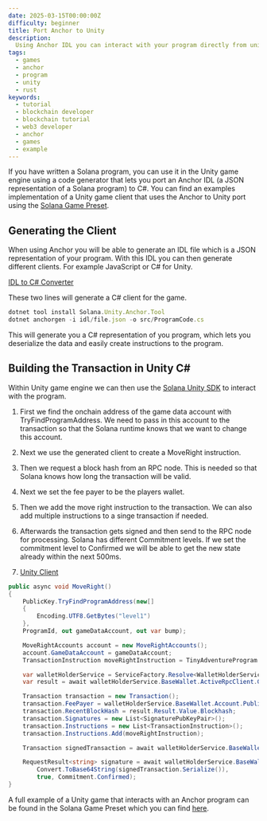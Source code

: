 ```yaml
---
date: 2025-03-15T00:00:00Z
difficulty: beginner
title: Port Anchor to Unity
description:
  Using Anchor IDL you can interact with your program directly from unity
tags:
  - games
  - anchor
  - program
  - unity
  - rust
keywords:
  - tutorial
  - blockchain developer
  - blockchain tutorial
  - web3 developer
  - anchor
  - games
  - example
---
```


If you have written a Solana program, you can use it in the Unity game engine
using a code generator that lets you port an Anchor IDL (a JSON representation
of a Solana program) to C#. You can find an examples implementation of a Unity
game client that uses the Anchor to Unity port using the
[Solana Game Preset](https://solana.com/de/developers/guides/games/game-examples?q=npx%20create-solana-game#using-create-solana-game).

## Generating the Client

When using Anchor you will be able to generate an IDL file which is a JSON
representation of your program. With this IDL you can then generate different
clients. For example JavaScript or C# for Unity.

[IDL to C# Converter](https://github.com/magicblock-labs/Solana.Unity.Anchor)

These two lines will generate a C# client for the game.

```js
dotnet tool install Solana.Unity.Anchor.Tool
dotnet anchorgen -i idl/file.json -o src/ProgramCode.cs
```

This will generate you a C# representation of you program, which lets you
deserialize the data and easily create instructions to the program.

## Building the Transaction in Unity C#

Within Unity game engine we can then use the
[Solana Unity SDK](https://github.com/magicblock-labs/Solana.Unity-SDK) to
interact with the program.

1. First we find the onchain address of the game data account with
   TryFindProgramAddress. We need to pass in this account to the transaction so
   that the Solana runtime knows that we want to change this account.
2. Next we use the generated client to create a MoveRight instruction.
3. Then we request a block hash from an RPC node. This is needed so that Solana
   knows how long the transaction will be valid.
4. Next we set the fee payer to be the players wallet.
5. Then we add the move right instruction to the transaction. We can also add
   multiple instructions to a singe transaction if needed.
6. Afterwards the transaction gets signed and then send to the RPC node for
   processing. Solana has different Commitment levels. If we set the commitment
   level to Confirmed we will be able to get the new state already within the
   next 500ms.

7. [Unity Client](https://github.com/solana-developers/solana-game-examples/tree/main/seven-seas/unity/Assets/SolPlay/Examples/TinyAdventure)

```c#
public async void MoveRight()
{
    PublicKey.TryFindProgramAddress(new[]
    {
        Encoding.UTF8.GetBytes("level1")
    },
    ProgramId, out gameDataAccount, out var bump);

    MoveRightAccounts account = new MoveRightAccounts();
    account.GameDataAccount = gameDataAccount;
    TransactionInstruction moveRightInstruction = TinyAdventureProgram.MoveRight(account, ProgramId);

    var walletHolderService = ServiceFactory.Resolve<WalletHolderService>();
    var result = await walletHolderService.BaseWallet.ActiveRpcClient.GetRecentBlockHashAsync(Commitment.Confirmed);

    Transaction transaction = new Transaction();
    transaction.FeePayer = walletHolderService.BaseWallet.Account.PublicKey;
    transaction.RecentBlockHash = result.Result.Value.Blockhash;
    transaction.Signatures = new List<SignaturePubKeyPair>();
    transaction.Instructions = new List<TransactionInstruction>();
    transaction.Instructions.Add(moveRightInstruction);

    Transaction signedTransaction = await walletHolderService.BaseWallet.SignTransaction(transaction);

    RequestResult<string> signature = await walletHolderService.BaseWallet.ActiveRpcClient.SendTransactionAsync(
        Convert.ToBase64String(signedTransaction.Serialize()),
        true, Commitment.Confirmed);
}
```

A full example of a Unity game that interacts with an Anchor program can be
found in the Solana Game Preset which you can find
[here](/developers/guides/games/game-examples).
